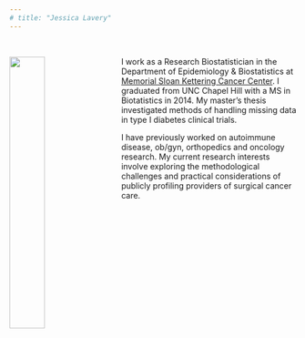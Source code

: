 ```yaml
---
# title: "Jessica Lavery"
---
```

<link rel="stylesheet" href="styles.css" type="text/css">  
<link rel="stylesheet" href="fonts/academicons.min.css"/>

<!-- <i>Research Biostatistican, Memorial Sloan Kettering Cancer Center</i> -->
<!-- <br><br> -->

<img src="images/Lavery_170407_12.jpg" style="width:35%; margin-right: 20px" align="left">

I work as a Research Biostatistician in the Department of Epidemiology & Biostatistics at [Memorial Sloan Kettering Cancer Center](https://www.mskcc.org/departments/epidemiology-biostatistics). I graduated from UNC Chapel Hill with a MS in Biotatistics in 2014. My master's thesis investigated methods of handling missing data in type I diabetes clinical trials.   

I have previously worked on autoimmune disease, ob/gyn, orthopedics and oncology research. My current research interests involve exploring the methodological challenges and practical considerations of publicly profiling providers of surgical cancer care.  

<!-- These days I'm focused on debating whether or not to pursue a DrPH, you can find me trying to figure out how to navigate life in [NYC](https://www.timeout.com/newyork/things-to-do/rants) and drinking copious amounts of coffee @ [Remi](https://www.instagram.com/remi.nyc/?hl=en). -->